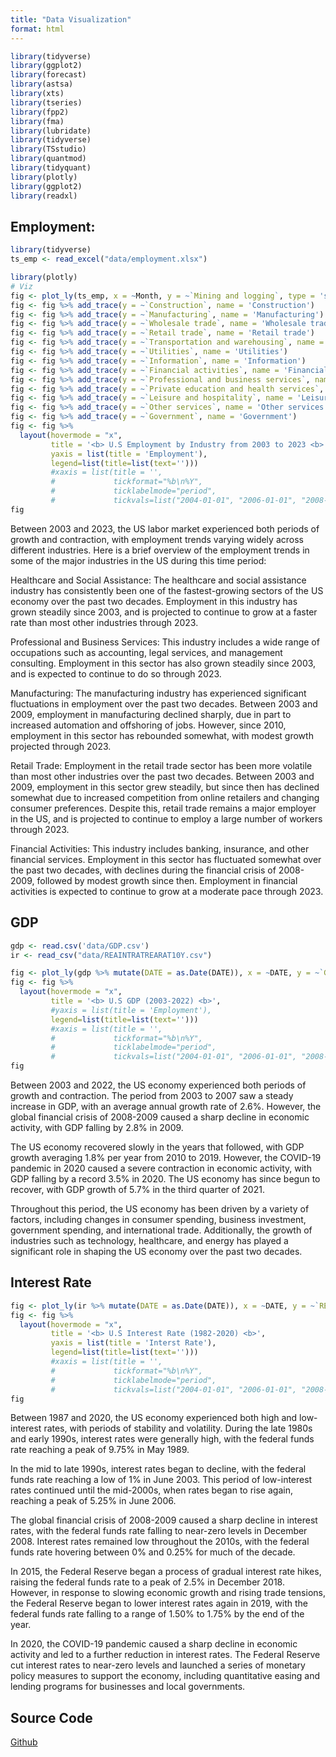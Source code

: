 ```yaml
---
title: "Data Visualization"
format: html
---
```


```r
library(tidyverse)
library(ggplot2)
library(forecast)
library(astsa) 
library(xts)
library(tseries)
library(fpp2)
library(fma)
library(lubridate)
library(tidyverse)
library(TSstudio)
library(quantmod)
library(tidyquant)
library(plotly)
library(ggplot2)
library(readxl)
```

## Employment:

```r
library(tidyverse)
ts_emp <- read_excel("data/employment.xlsx")
```

```r
library(plotly)
# Viz
fig <- plot_ly(ts_emp, x = ~Month, y = ~`Mining and logging`, type = 'scatter', mode = 'lines', name = 'Mining and logging')
fig <- fig %>% add_trace(y = ~`Construction`, name = 'Construction')
fig <- fig %>% add_trace(y = ~`Manufacturing`, name = 'Manufacturing')
fig <- fig %>% add_trace(y = ~`Wholesale trade`, name = 'Wholesale trade')
fig <- fig %>% add_trace(y = ~`Retail trade`, name = 'Retail trade')
fig <- fig %>% add_trace(y = ~`Transportation and warehousing`, name = 'Transportation and warehousing')
fig <- fig %>% add_trace(y = ~`Utilities`, name = 'Utilities')
fig <- fig %>% add_trace(y = ~`Information`, name = 'Information')
fig <- fig %>% add_trace(y = ~`Financial activities`, name = 'Financial activities')
fig <- fig %>% add_trace(y = ~`Professional and business services`, name = 'Professional and business services')
fig <- fig %>% add_trace(y = ~`Private education and health services`, name = 'Private education and health services')
fig <- fig %>% add_trace(y = ~`Leisure and hospitality`, name = 'Leisure and hospitality')
fig <- fig %>% add_trace(y = ~`Other services`, name = 'Other services')
fig <- fig %>% add_trace(y = ~`Government`, name = 'Government')
fig <- fig %>% 
  layout(hovermode = "x",
         title = '<b> U.S Employment by Industry from 2003 to 2023 <b>',
         yaxis = list(title = 'Employment'),
         legend=list(title=list(text='')))
         #xaxis = list(title = '',
         #             tickformat="%b\n%Y",
         #             ticklabelmode="period",
         #             tickvals=list("2004-01-01", "2006-01-01", "2008-01-01", "2010-01-01", "2012-01-01", "2014-01-01", "2016-01-01", "2018-01-01", "2020-01-01", "2022-01-01")))
fig
```

Between 2003 and 2023, the US labor market experienced both periods of growth and contraction, with employment trends varying widely across different industries. Here is a brief overview of the employment trends in some of the major industries in the US during this time period:

Healthcare and Social Assistance: The healthcare and social assistance industry has consistently been one of the fastest-growing sectors of the US economy over the past two decades. Employment in this industry has grown steadily since 2003, and is projected to continue to grow at a faster rate than most other industries through 2023.

Professional and Business Services: This industry includes a wide range of occupations such as accounting, legal services, and management consulting. Employment in this sector has also grown steadily since 2003, and is expected to continue to do so through 2023.

Manufacturing: The manufacturing industry has experienced significant fluctuations in employment over the past two decades. Between 2003 and 2009, employment in manufacturing declined sharply, due in part to increased automation and offshoring of jobs. However, since 2010, employment in this sector has rebounded somewhat, with modest growth projected through 2023.

Retail Trade: Employment in the retail trade sector has been more volatile than most other industries over the past two decades. Between 2003 and 2009, employment in this sector grew steadily, but since then has declined somewhat due to increased competition from online retailers and changing consumer preferences. Despite this, retail trade remains a major employer in the US, and is projected to continue to employ a large number of workers through 2023.

Financial Activities: This industry includes banking, insurance, and other financial services. Employment in this sector has fluctuated somewhat over the past two decades, with declines during the financial crisis of 2008-2009, followed by modest growth since then. Employment in financial activities is expected to continue to grow at a moderate pace through 2023.

## GDP

```r
gdp <- read.csv('data/GDP.csv')
ir <- read_csv("data/REAINTRATREARAT10Y.csv")
```

```r
fig <- plot_ly(gdp %>% mutate(DATE = as.Date(DATE)), x = ~DATE, y = ~`GDP`, type = 'scatter', mode = 'lines', name = 'GDP')
fig <- fig %>% 
  layout(hovermode = "x",
         title = '<b> U.S GDP (2003-2022) <b>',
         #yaxis = list(title = 'Employment'),
         legend=list(title=list(text='')))
         #xaxis = list(title = '',
         #             tickformat="%b\n%Y",
         #             ticklabelmode="period",
         #             tickvals=list("2004-01-01", "2006-01-01", "2008-01-01", "2010-01-01", "2012-01-01", "2014-01-01", "2016-01-01", "2018-01-01", "2020-01-01", "2022-01-01")))
fig
```

Between 2003 and 2022, the US economy experienced both periods of growth and contraction. The period from 2003 to 2007 saw a steady increase in GDP, with an average annual growth rate of 2.6%. However, the global financial crisis of 2008-2009 caused a sharp decline in economic activity, with GDP falling by 2.8% in 2009.

The US economy recovered slowly in the years that followed, with GDP growth averaging 1.8% per year from 2010 to 2019. However, the COVID-19 pandemic in 2020 caused a severe contraction in economic activity, with GDP falling by a record 3.5% in 2020. The US economy has since begun to recover, with GDP growth of 5.7% in the third quarter of 2021.

Throughout this period, the US economy has been driven by a variety of factors, including changes in consumer spending, business investment, government spending, and international trade. Additionally, the growth of industries such as technology, healthcare, and energy has played a significant role in shaping the US economy over the past two decades.

## Interest Rate

```r
fig <- plot_ly(ir %>% mutate(DATE = as.Date(DATE)), x = ~DATE, y = ~`REAINTRATREARAT10Y`, type = 'scatter', mode = 'lines', name = 'Interest Rate')
fig <- fig %>% 
  layout(hovermode = "x",
         title = '<b> U.S Interest Rate (1982-2020) <b>',
         yaxis = list(title = 'Interst Rate'),
         legend=list(title=list(text='')))
         #xaxis = list(title = '',
         #             tickformat="%b\n%Y",
         #             ticklabelmode="period",
         #             tickvals=list("2004-01-01", "2006-01-01", "2008-01-01", "2010-01-01", "2012-01-01", "2014-01-01", "2016-01-01", "2018-01-01", "2020-01-01", "2022-01-01")))
fig
```

Between 1987 and 2020, the US economy experienced both high and low-interest rates, with periods of stability and volatility. During the late 1980s and early 1990s, interest rates were generally high, with the federal funds rate reaching a peak of 9.75% in May 1989.

In the mid to late 1990s, interest rates began to decline, with the federal funds rate reaching a low of 1% in June 2003. This period of low-interest rates continued until the mid-2000s, when rates began to rise again, reaching a peak of 5.25% in June 2006.

The global financial crisis of 2008-2009 caused a sharp decline in interest rates, with the federal funds rate falling to near-zero levels in December 2008. Interest rates remained low throughout the 2010s, with the federal funds rate hovering between 0% and 0.25% for much of the decade.

In 2015, the Federal Reserve began a process of gradual interest rate hikes, raising the federal funds rate to a peak of 2.5% in December 2018. However, in response to slowing economic growth and rising trade tensions, the Federal Reserve began to lower interest rates again in 2019, with the federal funds rate falling to a range of 1.50% to 1.75% by the end of the year.

In 2020, the COVID-19 pandemic caused a sharp decline in economic activity and led to a further reduction in interest rates. The Federal Reserve cut interest rates to near-zero levels and launched a series of monetary policy measures to support the economy, including quantitative easing and lending programs for businesses and local governments.

## Source Code

[Github](https://github.com/YujieChen20/Time-Series/blob/main/viz.qmd)
